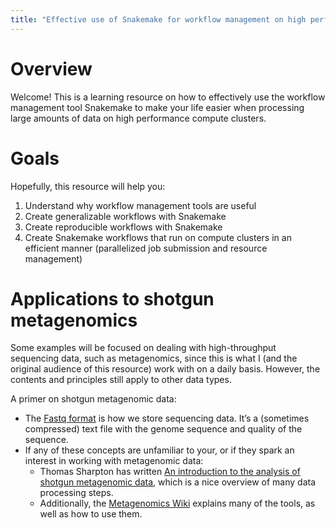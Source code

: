 ```yaml
---
title: "Effective use of Snakemake for workflow management on high performance compute clusters"
---
```


# Overview
Welcome! This is a learning resource on how to effectively use the workflow management tool Snakemake to make your life easier when processing large amounts of data on high performance compute clusters. 

# Goals

Hopefully, this resource will help you:

1. Understand why workflow management tools are useful
2. Create generalizable workflows with Snakemake
3. Create reproducible workflows with Snakemake
4. Create Snakemake workflows that run on compute clusters in an efficient manner (parallelized job submission and resource management)

# Applications to shotgun metagenomics
Some examples will be focused on dealing with high-throughput sequencing data, such as metagenomics, since this is what I (and the original audience of this resource) work with on a daily basis. However, the contents and principles still apply to other data types.

A primer on shotgun metagenomic data:

 - The [Fastq format](https://en.wikipedia.org/wiki/FASTQ_format) is how we store sequencing data. It's a (sometimes compressed) text file with the genome sequence and quality of the sequence.
 - If any of these concepts are unfamiliar to your, or if they spark an interest in working with metagenomic data: 
   - Thomas Sharpton has written [An introduction to the analysis of shotgun metagenomic data](https://www.ncbi.nlm.nih.gov/pmc/articles/PMC4059276/), which is a nice overview of many data processing steps. 
   - Additionally, the [Metagenomics Wiki](https://www.metagenomics.wiki/tools/short-read) explains many of the tools, as well as how to use them.